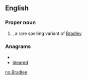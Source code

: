 ==English==

===Proper noun===
{{en-proper noun}}

# {{given name|male|from=surnames}}, a rare spelling variant of [[Bradley]]

===Anagrams===
* {{alphagram|abdeelr}}
* [[bleared#English|bleared]]


[[no:Bradlee]]